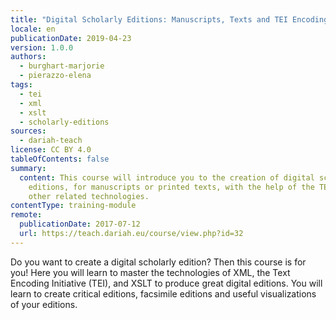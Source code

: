 ```yaml
---
title: "Digital Scholarly Editions: Manuscripts, Texts and TEI Encoding"
locale: en
publicationDate: 2019-04-23
version: 1.0.0
authors:
  - burghart-marjorie
  - pierazzo-elena
tags:
  - tei
  - xml
  - xslt
  - scholarly-editions
sources:
  - dariah-teach
license: CC BY 4.0
tableOfContents: false
summary:
  content: This course will introduce you to the creation of digital scholarly
    editions, for manuscripts or printed texts, with the help of the TEI and
    other related technologies.
contentType: training-module
remote:
  publicationDate: 2017-07-12
  url: https://teach.dariah.eu/course/view.php?id=32
---
```

Do you want to create a digital scholarly edition? Then this course is for you! Here you will learn to master the technologies of XML, the Text Encoding Initiative (TEI), and XSLT to produce great digital editions. You will learn to create critical editions, facsimile editions and useful visualizations of your editions.

